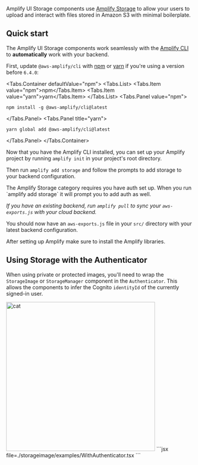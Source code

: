 
Amplify UI Storage components use [Amplify Storage](https://docs.amplify.aws/lib/storage/getting-started/q/platform/js/) to allow your users to upload and interact with files stored in Amazon S3 with minimal boilerplate.

## Quick start

The Amplify UI Storage components work seamlessly with the [Amplify CLI](https://docs.amplify.aws/cli/start/install/)
to **automatically** work with your backend.

First, update `@aws-amplify/cli` with [npm](https://www.npmjs.com/) or [yarn](https://yarnpkg.com/)
if you're using a version before `6.4.0`:

<Tabs.Container defaultValue="npm">
<Tabs.List>
  <Tabs.Item value="npm">npm</Tabs.Item>
  <Tabs.Item value="yarn">yarn</Tabs.Item>
</Tabs.List>
<Tabs.Panel value="npm">

```shell
npm install -g @aws-amplify/cli@latest
```

</Tabs.Panel>
<Tabs.Panel title="yarn">

```shell
yarn global add @aws-amplify/cli@latest
```

</Tabs.Panel>
</Tabs.Container>


Now that you have the Amplify CLI installed, you can set up your Amplify project by running `amplify init` in your project's root directory. 

Then run `amplify add storage` and follow the prompts to add storage to your backend configuration.

<Alert role="none" variation="info" heading="Auth">
  The Amplify Storage category requires you have auth set up. When you run `amplify add storage` it will prompt you to add auth as well.
</Alert>

_If you have an existing backend, run `amplify pull` to sync your `aws-exports.js` with your cloud backend._

You should now have an `aws-exports.js` file in your `src/` directory with your latest backend configuration.

After setting up Amplify make sure to install the Amplify libraries.

<InstallScripts component="storage" />

## Using Storage with the Authenticator
When using private or protected images, you'll need to wrap the `StorageImage` or `StorageManager` component in the `Authenticator`. This allows the components to infer the Cognito `identityId` of the currently signed-in user.

<Example>
  <Image alt='cat' src='/cats/1.jpg' width="400px" height="400px" />
  <ExampleCode>
    ```jsx file=./storageimage/examples/WithAuthenticator.tsx
    ```
  </ExampleCode>
</Example>

<NextSteps />
